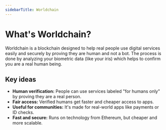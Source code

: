```yaml
---
sidebarTitle: Worldchain
---
```


# What's Worldchain?

Worldchain is a blockchain designed to help real people use digital services easily and securely by proving they are human and not a bot. The process is done by analyzing your biometric data (like your iris) which helps to confirm you are a real human being.

## Key ideas

- **Human verification:** People can use services labeled "for humans only" by proving they are a real person.
- **Fair access:** Verified humans get faster and cheaper access to apps.
- **Useful for communities:** It's made for real-world apps like payments or ID checks.
- **Fast and secure:** Runs on technology from Ethereum, but cheaper and more scalable.
